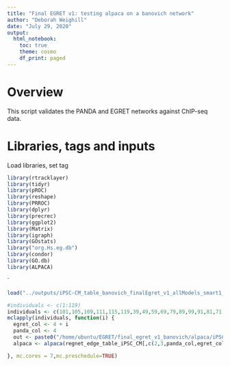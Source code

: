 ```yaml
---
title: "Final EGRET v1: testing alpaca on a banovich network"
author: "Deborah Weighill"
date: "July 29, 2020"
output:
  html_notebook:
    toc: true
    theme: cosmo
    df_print: paged
---
```



# Overview
This script validates the PANDA and EGRET networks against ChIP-seq data.


# Libraries, tags and inputs
Load libraries, set tag

```r
library(rtracklayer)
library(tidyr)
library(pROC)
library(reshape)
library(PRROC)
library(dplyr)
library(precrec)
library(ggplot2)
library(Matrix)
library(igraph)
library(GOstats)
library("org.Hs.eg.db")
library(condor)
library(GO.db)
library(ALPACA)

```
`
```r

load("../outputs/iPSC-CM_table_banovich_finalEgret_v1_allModels_smart1_07042020.RData")
```

```r

#individuals <- c(1:119)
individuals <- c(101,105,109,111,115,119,39,49,59,69,79,89,99,91,81,71)
mclapply(individuals, function(i) {
  egret_col <- 4 + i
  panda_col <- 4
  out <- paste0("/home/ubuntu/EGRET/final_egret_v1_banovich/alpaca/iPSC-CM_",i)
  alpaca <- alpaca(regnet_edge_table_iPSC_CM[,c(2,3,panda_col,egret_col)], out, verbose = T)

}, mc.cores = 7,mc.preschedule=TRUE)
```


